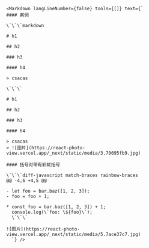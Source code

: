 ```tsx
<Markdown langLineNumber={false} tools={[]} text={`
#### 案例

\`\`\`markdown

# h1

## h2

### h3

#### h4

> csacas

\`\`\`

# h1

## h2

### h3

#### h4

> csacas
> ![图片](https://react-photo-view.vercel.app/_next/static/media/3.70695fb9.jpg)

#### 括号对带有彩虹括号

\`\`\`diff-javascript match-braces rainbow-braces
@@ -4,6 +4,5 @@

- let foo = bar.baz([1, 2, 3]);
- foo = foo + 1;

* const foo = bar.baz([1, 2, 3]) + 1;
  console.log(\`foo: \${foo}\`);
  \`\`\`

![图片](https://react-photo-view.vercel.app/_next/static/media/5.7ace37c7.jpg)
  `} />

```